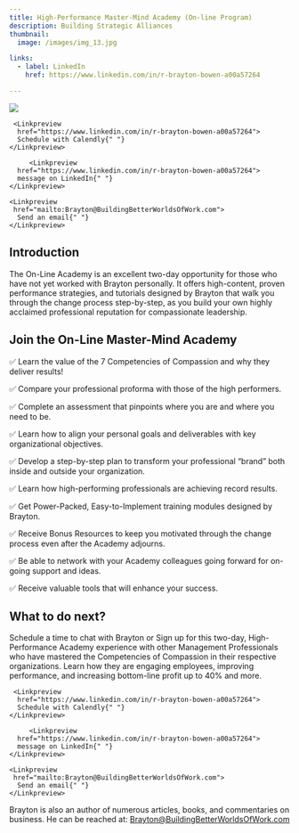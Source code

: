 ```yaml
---
title: High-Performance Master-Mind Academy (On-line Program)
description: Building Strategic Alliances
thumbnail:
  image: /images/img_13.jpg

links:
  - label: LinkedIn
    href: https://www.linkedin.com/in/r-brayton-bowen-a00a57264

---
```


  
<div className="flex max-w-[800px] flex-col gap-4 items-center">
  <img
   src="/images/img_13.jpg"
    className="w-6/12 rounded-xl border shadow-2xl"
  />
  <div className="flex w-full flex-col gap-2 my-8 sm:flex-row">

     <Linkpreview 
      href="https://www.linkedin.com/in/r-brayton-bowen-a00a57264">
      Schedule with Calendly{" "}
    </Linkpreview>

         <Linkpreview 
      href="https://www.linkedin.com/in/r-brayton-bowen-a00a57264">
      message on LinkedIn{" "}
    </Linkpreview>

    <Linkpreview 
     href="mailto:Brayton@BuildingBetterWorldsOfWork.com">
      Send an email{" "}
    </Linkpreview>

  </div>
</div>

## Introduction

The On-Line Academy is an excellent two-day opportunity for those who have not yet worked with Brayton personally. It offers high-content, proven performance strategies, and tutorials designed by Brayton that walk you through the change process step-by-step, as you build your own highly acclaimed professional reputation for compassionate leadership.


## Join the On-Line Master-Mind Academy

✅ Learn the value of the 7 Competencies of Compassion and why they deliver results!

✅ Compare your professional proforma with those of the high performers.

✅ Complete an assessment that pinpoints where you are and where you need to be.

✅ Learn how to align your personal goals and deliverables with key organizational objectives.

✅ Develop a step-by-step plan to transform your professional “brand” both inside and outside your organization.

✅ Learn how high-performing professionals are achieving record results.

✅ Get Power-Packed, Easy-to-Implement training modules designed by Brayton.

✅ Receive Bonus Resources to keep you motivated through the change process even after the Academy adjourns.

✅ Be able to network with your Academy colleagues going forward for on-going support and ideas.

✅ Receive valuable tools that will enhance your success.



## What to do next?

Schedule a time to chat with Brayton or Sign up for this two-day, High-Performance Academy experience with other Management Professionals who have mastered the Competencies of Compassion in their respective organizations. Learn how they are engaging employees, improving performance, and increasing bottom-line profit up to 40% and more.


<div className="flex max-w-[800px] flex-col gap-4">

  <div className="flex w-full flex-col gap-2 my-8 sm:flex-row">

     <Linkpreview
      href="https://www.linkedin.com/in/r-brayton-bowen-a00a57264">
      Schedule with Calendly{" "}
    </Linkpreview>

         <Linkpreview
      href="https://www.linkedin.com/in/r-brayton-bowen-a00a57264">
      message on LinkedIn{" "}
    </Linkpreview>

    <Linkpreview
     href="mailto:Brayton@BuildingBetterWorldsOfWork.com">
      Send an email{" "}
    </Linkpreview>

  </div>
</div>


<CognitoFormEmbed src = "https://www.cognitoforms.com/f/IehzsXNmx0ekLsE6scWo-Q/1" />

Brayton is also an author of numerous articles, books, and commentaries on business. He can be reached at: Brayton@BuildingBetterWorldsOfWork.com

